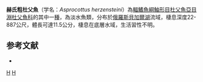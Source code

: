 {{Speciesbox 
| taxon = Asprocottus herzensteini
| status = NE
| status_system = IUCN3.1
| authority =  [[Berg|Berg]], 1906
| synonyms = 
}}

'''赫氏粗杜父魚'''（学名：''Asprocottus herzensteini''）為[[輻鰭魚綱|輻鰭魚綱]][[鮋形目|鮋形目]][[杜父魚亞目|杜父魚亞目]][[淵杜父魚科|淵杜父魚科]]的其中一[[種|種]]，為淡水魚類，分布於[[俄羅斯|俄羅斯]][[貝加爾湖|貝加爾湖]]流域，棲息深度22-887公尺，體長可達11.5公分，棲息在底層水域，生活習性不明。

==参考文献==
*{{FishBase_species|genus=Asprocottus|species=herzensteini|year=2014|month=5}}

{{Taxonbar|from=Q15694781}}

[[Category:粗杜父魚屬|H]]
[[Category:1906年描述的魚類|H]]